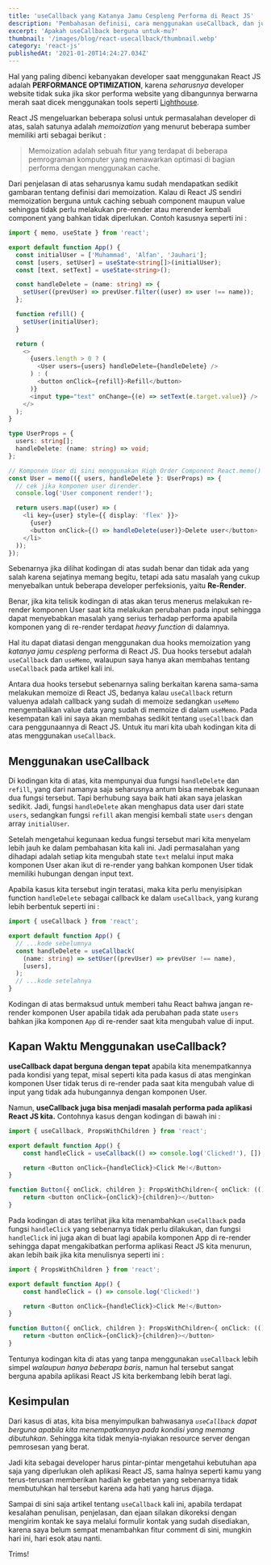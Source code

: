 ```yaml
---
title: 'useCallback yang Katanya Jamu Cespleng Performa di React JS'
description: 'Pembahasan definisi, cara menggunakan useCallback, dan juga apa saja kelebihan dan kekurangannya.'
excerpt: 'Apakah useCallback berguna untuk-mu?'
thumbnail: '/images/blog/react-usecallback/thumbnail.webp'
category: 'react-js'
publishedAt: '2021-01-20T14:24:27.034Z'
---
```


<FigureImage
  src="/images/blog/react-usecallback/thumbnail.webp"
  caption="Foto dari @krisroller Unsplash"
/>

Hal yang paling dibenci kebanyakan developer saat menggunakan React JS adalah **PERFORMANCE OPTIMIZATION**, karena _seharusnya_ developer website tidak suka jika skor performa website yang dibangunnya berwarna merah saat dicek menggunakan tools seperti [Lighthouse](https://web.dev/measure).

React JS mengeluarkan beberapa solusi untuk permasalahan developer di atas, salah satunya adalah _memoization_ yang menurut beberapa sumber memiliki arti sebagai berikut :

> Memoization adalah sebuah fitur yang terdapat di beberapa pemrograman komputer yang menawarkan optimasi di bagian performa dengan menggunakan cache.

Dari penjelasan di atas seharusnya kamu sudah mendapatkan sedikit gambaran tentang definisi dari memoization. Kalau di React JS sendiri memoization berguna untuk caching sebuah component maupun value sehingga tidak perlu melakukan pre-render atau merender kembali component yang bahkan tidak diperlukan. Contoh kasusnya seperti ini :

```typescript
import { memo, useState } from 'react';

export default function App() {
  const initialUser = ['Muhammad', 'Alfan', 'Jauhari'];
  const [users, setUser] = useState<string[]>(initialUser);
  const [text, setText] = useState<string>();

  const handleDelete = (name: string) => {
    setUser((prevUser) => prevUser.filter((user) => user !== name));
  };

  function refill() {
    setUser(initialUser);
  }

  return (
    <>
      {users.length > 0 ? (
        <User users={users} handleDelete={handleDelete} />
      ) : (
        <button onClick={refill}>Refill</button>
      )}
      <input type="text" onChange={(e) => setText(e.target.value)} />
    </>
  );
}

type UserProps = {
  users: string[];
  handleDelete: (name: string) => void;
};

// Komponen User di sini menggunakan High Order Component React.memo() untuk mengetahui apakah ada perubahan props pada komponen User yang berarti komponent User menggunakan Memoization
const User = memo(({ users, handleDelete }: UserProps) => {
  // cek jika komponen user dirender.
  console.log('User component render!');

  return users.map((user) => (
    <li key={user} style={{ display: 'flex' }}>
      {user}
      <button onClick={() => handleDelete(user)}>Delete user</button>
    </li>
  ));
});
```

Sebenarnya jika dilihat kodingan di atas sudah benar dan tidak ada yang salah karena sejatinya memang begitu, tetapi ada satu masalah yang cukup menyebalkan untuk beberapa developer perfeksionis, yaitu **Re-Render**.

Benar, jika kita telisik kodingan di atas akan terus menerus melakukan re-render komponen User saat kita melakukan perubahan pada input sehingga dapat menyebabkan masalah yang serius terhadap performa apabila komponen yang di re-render terdapat _heavy function_ di dalamnya.

Hal itu dapat diatasi dengan menggunakan dua hooks memoization yang _katanya jamu cespleng_ performa di React JS. Dua hooks tersebut adalah `useCallback` dan `useMemo`, walaupun saya hanya akan membahas tentang `useCallback` pada artikel kali ini.

Antara dua hooks tersebut sebenarnya saling berkaitan karena sama-sama melakukan memoize di React JS, bedanya kalau `useCallback` return valuenya adalah callback yang sudah di memoize sedangkan `useMemo` mengembalikan value data yang sudah di memoize di dalam `useMemo`. Pada kesempatan kali ini saya akan membahas sedikit tentang `useCallback` dan cara penggunaannya di React JS. Untuk itu mari kita ubah kodingan kita di atas menggunakan `useCallback`.

## Menggunakan useCallback

Di kodingan kita di atas, kita mempunyai dua fungsi `handleDelete` dan `refill`, yang dari namanya saja seharusnya antum bisa menebak kegunaan dua fungsi tersebut. Tapi berhubung saya baik hati akan saya jelaskan sedikit. Jadi, fungsi `handleDelete` akan menghapus data user dari state `users`, sedangkan fungsi `refill` akan mengisi kembali state `users` dengan array `initialUser`.

Setelah mengetahui kegunaan kedua fungsi tersebut mari kita menyelam lebih jauh ke dalam pembahasan kita kali ini. Jadi permasalahan yang dihadapi adalah setiap kita mengubah state `text` melalui input maka komponen User akan ikut di re-render yang bahkan komponen User tidak memiliki hubungan dengan input text.

Apabila kasus kita tersebut ingin teratasi, maka kita perlu menyisipkan function `handleDelete` sebagai callback ke dalam `useCallback`, yang kurang lebih berbentuk seperti ini :

```typescript
import { useCallback } from 'react';

export default function App() {
  // ...kode sebelumnya
  const handleDelete = useCallback(
    (name: string) => setUser((prevUser) => prevUser !== name),
    [users],
  );
  // ...kode setelahnya
}
```

Kodingan di atas bermaksud untuk memberi tahu React bahwa jangan re-render komponen User apabila tidak ada perubahan pada state `users` bahkan jika komponen `App` di re-render saat kita mengubah value di input.

## Kapan Waktu Menggunakan useCallback?

**useCallback dapat berguna dengan tepat** apabila kita menempatkannya pada kondisi yang tepat, misal seperti kita pada kasus di atas menginkan komponen User tidak terus di re-render pada saat kita mengubah value di input yang tidak ada hubungannya dengan komponen User.

Namun, **useCallback juga bisa menjadi masalah performa pada aplikasi React JS kita.** Contohnya kasus dengan kodingan di bawah ini :

```typescript
import { useCallback, PropsWithChildren } from 'react';

export default function App() {
    const handleClick = useCallback(() => console.log('Clicked!'), []);

    return <Button onClick={handleClick}>Click Me!</Button>
}

function Button({ onClick, children }: PropsWithChildren<{ onClick: (() => void) }>) {
    return <button onClick={onClick}>{children}></button>
}
```

Pada kodingan di atas terlihat jika kita menambahkan `useCallback` pada fungsi `handleClick` yang sebenarnya tidak perlu dilakukan, dan fungsi `handleClick` ini juga akan di buat lagi apabila komponen App di re-render sehingga dapat mengakibatkan performa aplikasi React JS kita menurun, akan lebih baik jika kita menulisnya seperti ini :

```typescript
import { PropsWithChildren } from 'react';

export default function App() {
    const handleClick = () => console.log('Clicked!')

    return <Button onClick={handleClick}>Click Me!</Button>
}

function Button({ onClick, children }: PropsWithChildren<{ onClick: (() => void) }>) {
    return <button onClick={onClick}>{children}></button>
}
```

Tentunya kodingan kita di atas yang tanpa menggunakan `useCallback` lebih simpel _walaupun hanya beberapa baris_, namun hal tersebut sangat berguna apabila aplikasi React JS kita berkembang lebih berat lagi.

## Kesimpulan

Dari kasus di atas, kita bisa menyimpulkan bahwasanya _`useCallback` dapat berguna apabila kita menempatkannya pada kondisi yang memang dibutuhkan_. Sehingga kita tidak menyia-nyiakan resource server dengan pemrosesan yang berat.

Jadi kita sebagai developer harus pintar-pintar mengetahui kebutuhan apa saja yang diperlukan oleh aplikasi React JS, sama halnya seperti kamu yang terus-terusan memberikan hadiah ke gebetan yang sebenarnya tidak membutuhkan hal tersebut karena ada hati yang harus dijaga.

Sampai di sini saja artikel tentang `useCallback` kali ini, apabila terdapat kesalahan penulisan, penjelasan, dan ejaan silakan dikoreksi dengan mengirim kontak ke saya melalui formulir kontak yang sudah disediakan, karena saya belum sempat menambahkan fitur comment di sini, mungkin hari ini, hari esok atau nanti.

Trims!
